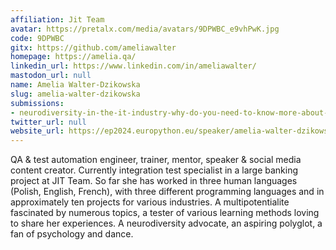 ```yaml
---
affiliation: Jit Team
avatar: https://pretalx.com/media/avatars/9DPWBC_e9vhPwK.jpg
code: 9DPWBC
gitx: https://github.com/ameliawalter
homepage: https://amelia.qa/
linkedin_url: https://www.linkedin.com/in/ameliawalter/
mastodon_url: null
name: Amelia Walter-Dzikowska
slug: amelia-walter-dzikowska
submissions:
- neurodiversity-in-the-it-industry-why-do-you-need-to-know-more-about-it
twitter_url: null
website_url: https://ep2024.europython.eu/speaker/amelia-walter-dzikowska
---
```


QA & test automation engineer, trainer, mentor, speaker & social media content creator. Currently integration test specialist in a large banking project at JIT Team. So far she has worked in three human languages (Polish, English, French), with three different programming languages and in approximately ten projects for various industries. A multipotentialite fascinated by numerous topics, a tester of various learning methods loving to share her experiences. A neurodiversity advocate, an aspiring polyglot, a fan of psychology and dance.
